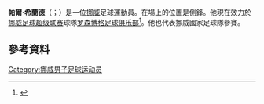 '''帕爾·希蘭德'''（{{lang-no|Pål André Helland}}；{{bd|1990年|1月4日}}）是一位[[挪威|挪威]]足球運動員。在場上的位置是側鋒。他現在效力於[[挪威足球超级联赛|挪威足球超级联赛]]球隊[[罗森博格足球俱乐部|罗森博格足球俱乐部]]<ref>{{Cite web |url=http://www.adressa.no/100Sport/fotball/eliteserien/article381354.snd |title=存档副本 |access-date=2015-06-01 |archive-date=2016-04-12 |archive-url=https://web.archive.org/web/20160412170955/http://www.adressa.no/100Sport/fotball/eliteserien/article381354.snd |dead-url=no }}</ref>。他也代表挪威國家足球隊參賽。
==參考資料==
{{Reflist}}

{{DEFAULTSORT: Helland, Pål André}}
[[Category:挪威男子足球运动员|Category:挪威男子足球运动员]]